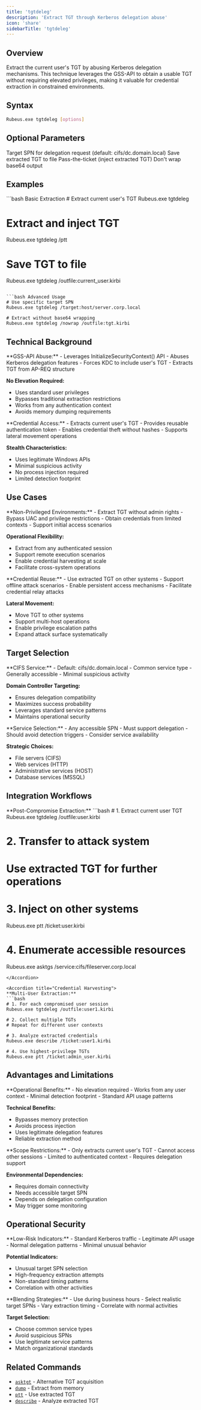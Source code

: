 ```yaml
---
title: 'tgtdeleg'
description: 'Extract TGT through Kerberos delegation abuse'
icon: 'share'
sidebarTitle: 'tgtdeleg'
---
```


## Overview

Extract the current user's TGT by abusing Kerberos delegation mechanisms. This technique leverages the GSS-API to obtain a usable TGT without requiring elevated privileges, making it valuable for credential extraction in constrained environments.

## Syntax

```bash
Rubeus.exe tgtdeleg [options]
```

## Optional Parameters

<ParamField path="target" type="string">
  Target SPN for delegation request (default: cifs/dc.domain.local)
</ParamField>

<ParamField path="outfile" type="string">
  Save extracted TGT to file
</ParamField>

<ParamField path="ptt" type="boolean">
  Pass-the-ticket (inject extracted TGT)
</ParamField>

<ParamField path="nowrap" type="boolean">
  Don't wrap base64 output
</ParamField>

## Examples

<CodeGroup>
```bash Basic Extraction
# Extract current user's TGT
Rubeus.exe tgtdeleg

# Extract and inject TGT
Rubeus.exe tgtdeleg /ptt

# Save TGT to file
Rubeus.exe tgtdeleg /outfile:current_user.kirbi
```

```bash Advanced Usage
# Use specific target SPN
Rubeus.exe tgtdeleg /target:host/server.corp.local

# Extract without base64 wrapping
Rubeus.exe tgtdeleg /nowrap /outfile:tgt.kirbi
```
</CodeGroup>

## Technical Background

<Accordion title="Delegation Mechanism">
  **GSS-API Abuse:**
  - Leverages InitializeSecurityContext() API
  - Abuses Kerberos delegation features
  - Forces KDC to include user's TGT
  - Extracts TGT from AP-REQ structure

  **No Elevation Required:**
  - Uses standard user privileges
  - Bypasses traditional extraction restrictions
  - Works from any authentication context
  - Avoids memory dumping requirements
</Accordion>

<Accordion title="Attack Vector">
  **Credential Access:**
  - Extracts current user's TGT
  - Provides reusable authentication token
  - Enables credential theft without hashes
  - Supports lateral movement operations

  **Stealth Characteristics:**
  - Uses legitimate Windows APIs
  - Minimal suspicious activity
  - No process injection required
  - Limited detection footprint
</Accordion>

## Use Cases

<Accordion title="Credential Extraction">
  **Non-Privileged Environments:**
  - Extract TGT without admin rights
  - Bypass UAC and privilege restrictions
  - Obtain credentials from limited contexts
  - Support initial access scenarios

  **Operational Flexibility:**
  - Extract from any authenticated session
  - Support remote execution scenarios
  - Enable credential harvesting at scale
  - Facilitate cross-system operations
</Accordion>

<Accordion title="Persistence and Movement">
  **Credential Reuse:**
  - Use extracted TGT on other systems
  - Support offline attack scenarios
  - Enable persistent access mechanisms
  - Facilitate credential relay attacks

  **Lateral Movement:**
  - Move TGT to other systems
  - Support multi-host operations
  - Enable privilege escalation paths
  - Expand attack surface systematically
</Accordion>

## Target Selection

<Accordion title="Default Target">
  **CIFS Service:**
  - Default: cifs/dc.domain.local
  - Common service type
  - Generally accessible
  - Minimal suspicious activity

  **Domain Controller Targeting:**
  - Ensures delegation compatibility
  - Maximizes success probability
  - Leverages standard service patterns
  - Maintains operational security
</Accordion>

<Accordion title="Custom Targets">
  **Service Selection:**
  - Any accessible SPN
  - Must support delegation
  - Should avoid detection triggers
  - Consider service availability

  **Strategic Choices:**
  - File servers (CIFS)
  - Web services (HTTP)
  - Administrative services (HOST)
  - Database services (MSSQL)
</Accordion>

## Integration Workflows

<Accordion title="Initial Access">
  **Post-Compromise Extraction:**
  ```bash
  # 1. Extract current user TGT
  Rubeus.exe tgtdeleg /outfile:user.kirbi

  # 2. Transfer to attack system
  # Use extracted TGT for further operations

  # 3. Inject on other systems
  Rubeus.exe ptt /ticket:user.kirbi

  # 4. Enumerate accessible resources
  Rubeus.exe asktgs /service:cifs/fileserver.corp.local
  ```
</Accordion>

<Accordion title="Credential Harvesting">
  **Multi-User Extraction:**
  ```bash
  # 1. For each compromised user session
  Rubeus.exe tgtdeleg /outfile:user1.kirbi

  # 2. Collect multiple TGTs
  # Repeat for different user contexts

  # 3. Analyze extracted credentials
  Rubeus.exe describe /ticket:user1.kirbi

  # 4. Use highest-privilege TGTs
  Rubeus.exe ptt /ticket:admin_user.kirbi
  ```
</Accordion>

## Advantages and Limitations

<Accordion title="Advantages">
  **Operational Benefits:**
  - No elevation required
  - Works from any user context
  - Minimal detection footprint
  - Standard API usage patterns

  **Technical Benefits:**
  - Bypasses memory protection
  - Avoids process injection
  - Uses legitimate delegation features
  - Reliable extraction method
</Accordion>

<Accordion title="Limitations">
  **Scope Restrictions:**
  - Only extracts current user's TGT
  - Cannot access other sessions
  - Limited to authenticated context
  - Requires delegation support

  **Environmental Dependencies:**
  - Requires domain connectivity
  - Needs accessible target SPN
  - Depends on delegation configuration
  - May trigger some monitoring
</Accordion>

## Operational Security

<Accordion title="Detection Considerations">
  **Low-Risk Indicators:**
  - Standard Kerberos traffic
  - Legitimate API usage
  - Normal delegation patterns
  - Minimal unusual behavior

  **Potential Indicators:**
  - Unusual target SPN selection
  - High-frequency extraction attempts
  - Non-standard timing patterns
  - Correlation with other activities
</Accordion>

<Accordion title="Evasion Techniques">
  **Blending Strategies:**
  - Use during business hours
  - Select realistic target SPNs
  - Vary extraction timing
  - Correlate with normal activities

  **Target Selection:**
  - Choose common service types
  - Avoid suspicious SPNs
  - Use legitimate service patterns
  - Match organizational standards
</Accordion>

## Related Commands

- [`asktgt`](/GhostPack/Rubeus-mdx/commands/ticket-requests/asktgt) - Alternative TGT acquisition
- [`dump`](/GhostPack/Rubeus-mdx/commands/extraction/dump) - Extract from memory
- [`ptt`](/GhostPack/Rubeus-mdx/commands/management/ptt) - Use extracted TGT
- [`describe`](/GhostPack/Rubeus-mdx/commands/management/describe) - Analyze extracted TGT